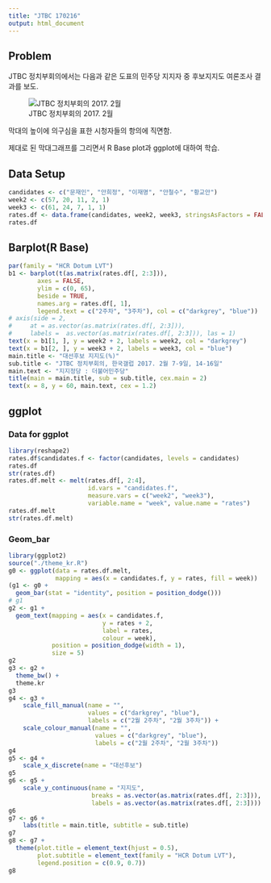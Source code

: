 ```yaml
---
title: "JTBC 170216"
output: html_document
---
```


## Problem

JTBC 정치부회의에서는 다음과 같은 도표의 민주당 지지자 중 후보지지도 여론조사 결과를 보도. 

![JTBC 정치부회의  2017. 2월](../pics/poll_201702_JTBC.jpg)

막대의 높이에 의구심을 표한 시청자들의 항의에 직면함. 

제대로 된 막대그래프를 그리면서 R Base plot과 ggplot에 대하여 학습.


## Data Setup

```r
candidates <- c("문재인", "안희정", "이재명", "안철수", "황교안")
week2 <- c(57, 20, 11, 2, 1)
week3 <- c(61, 24, 7, 1, 1)
rates.df <- data.frame(candidates, week2, week3, stringsAsFactors = FALSE)
rates.df
```

## Barplot(R Base)

```r
par(family = "HCR Dotum LVT")
b1 <- barplot(t(as.matrix(rates.df[, 2:3])), 
        axes = FALSE, 
        ylim = c(0, 65), 
        beside = TRUE, 
        names.arg = rates.df[, 1], 
        legend.text = c("2주차", "3주차"), col = c("darkgrey", "blue"))
# axis(side = 2, 
#     at = as.vector(as.matrix(rates.df[, 2:3])), 
#     labels =  as.vector(as.matrix(rates.df[, 2:3])), las = 1)
text(x = b1[1, ], y = week2 + 2, labels = week2, col = "darkgrey")
text(x = b1[2, ], y = week3 + 2, labels = week3, col = "blue")
main.title <- "대선후보 지지도(%)"
sub.title <- "JTBC 정치부회의, 한국갤럽 2017. 2월 7-9일, 14-16일"
main.text <- "지지정당 : 더불어민주당"
title(main = main.title, sub = sub.title, cex.main = 2)
text(x = 8, y = 60, main.text, cex = 1.2)
```

## ggplot

### Data for ggplot

```r
library(reshape2)
rates.df$candidates.f <- factor(candidates, levels = candidates)
rates.df
str(rates.df)
rates.df.melt <- melt(rates.df[, 2:4], 
                      id.vars = "candidates.f", 
                      measure.vars = c("week2", "week3"), 
                      variable.name = "week", value.name = "rates")
rates.df.melt
str(rates.df.melt)
```

### Geom_bar

```r
library(ggplot2)
source("./theme_kr.R")
g0 <- ggplot(data = rates.df.melt, 
             mapping = aes(x = candidates.f, y = rates, fill = week)) 
(g1 <- g0 + 
  geom_bar(stat = "identity", position = position_dodge())) 
# g1
g2 <- g1 +
  geom_text(mapping = aes(x = candidates.f, 
                          y = rates + 2, 
                          label = rates,
                          colour = week), 
            position = position_dodge(width = 1), 
            size = 5)
g2
g3 <- g2 +
  theme_bw() +
  theme.kr
g3
g4 <- g3 + 
    scale_fill_manual(name = "", 
                      values = c("darkgrey", "blue"), 
                      labels = c("2월 2주차", "2월 3주차")) +
    scale_colour_manual(name = "",
                        values = c("darkgrey", "blue"), 
                        labels = c("2월 2주차", "2월 3주차"))
g4
g5 <- g4 + 
    scale_x_discrete(name = "대선후보")
g5
g6 <- g5 +
    scale_y_continuous(name = "지지도", 
                       breaks = as.vector(as.matrix(rates.df[, 2:3])), 
                       labels = as.vector(as.matrix(rates.df[, 2:3])))
g6
g7 <- g6 +
    labs(title = main.title, subtitle = sub.title)
g7
g8 <- g7 +
  theme(plot.title = element_text(hjust = 0.5), 
        plot.subtitle = element_text(family = "HCR Dotum LVT"),
        legend.position = c(0.9, 0.7))
g8
```
